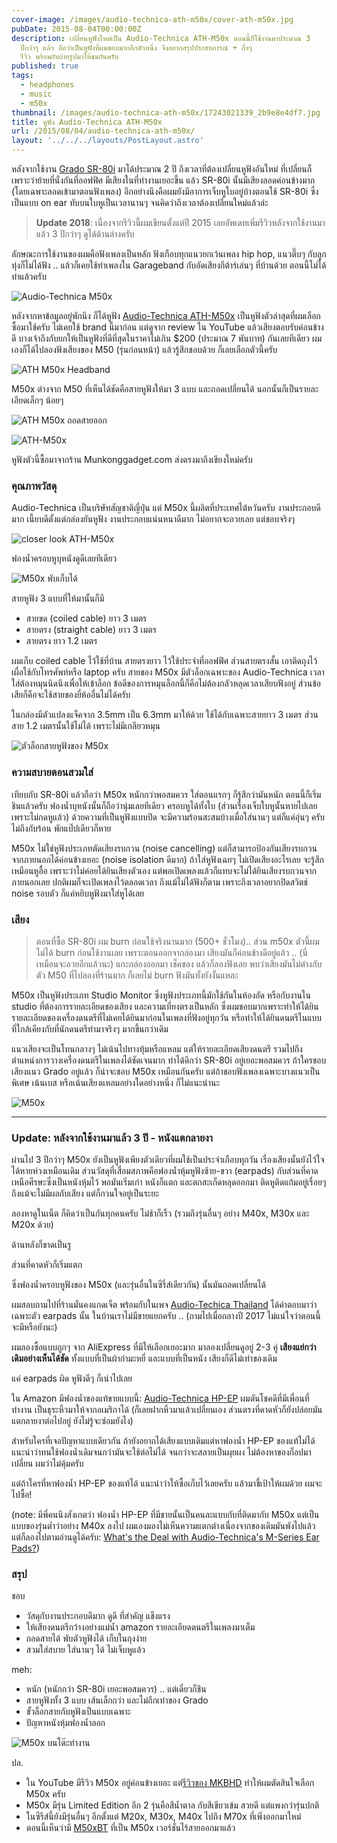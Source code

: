 ```yaml
---
cover-image: /images/audio-technica-ath-m50x/cover-ath-m50x.jpg
pubDate: 2015-08-04T00:00:00Z
description: เปลี่ยนหูฟังใหม่เป็น Audio-Technica ATH-M50x ตอนนี้ก็ใช้งานมาประมาณ 3
  ปีกว่าๆ แล้ว ถือว่าเป็นหูฟังที่ผมชอบมากอีกตัวหนึ่ง จึงอยากสรุปประสบการณ์ + กึ่งๆ
  รีวิว พร้อมกับถ่ายรูปมาให้ชมกันครับ
published: true
tags:
  - headphones
  - music
  - m50x
thumbnail: /images/audio-technica-ath-m50x/17243021339_2b9e8e4df7.jpg
title: หูฟัง Audio-Technica ATH-M50x
url: /2015/08/04/audio-technica-ath-m50x/
layout: '../../../layouts/PostLayout.astro'
---
```


หลังจากใช้งาน [Grado SR-80i](https://armno.in.th/grado-sr-80-i-headphone) มาได้ประมาณ 2 ปี ถึงเวลาที่ต้องเปลี่ยนหูฟังอันใหม่ ที่เปลี่ยนก็เพราะว่าย้ายที่นั่งกันที่ออฟฟิศ
มีเสียงในที่ทำงานเยอะขึ้น แล้ว SR-80i นั้นมีเสียงลอดค่อนข้างมาก (โดยเฉพาะลอดเข้ามาตอนฟังเพลง)
อีกอย่างนึงคือผมยังมีอาการเจ็บหูใบอยู่บ้างตอนใช้ SR-80i ซึ่งเป็นแบบ on ear ทับบนใบหูเป็นเวลานานๆ
จนคิดว่าถึงเวลาต้องเปลี่ยนใหม่แล้วล่ะ

> **Update 2018**: เนื่องจากรีวิวนี้ผมเขียนตั้งแต่ปี 2015 เลยอัพเดทเพิ่มรีวิวหลังจากใช้งานมาแล้ว 3 ปีกว่าๆ ดูได้ด้านล่างครับ

ลักษณะการใช้งานของผมคือฟังเพลงเป็นหลัก ฟังเกือบทุกแนวยกเว้นเพลง hip hop, แนวตึ๊บๆ กับลูกทุ่งก็ไม่ได้ฟัง
.. แล้วก็เคยใช้ทำเพลงใน Garageband กับอัดเสียงกีต้าร์เล่นๆ ที่บ้านด้วย ตอนนี้ไม่ได้ทำแล้วครับ

![Audio-Technica M50x](/images/audio-technica-ath-m50x/17241404908_40ace05191_c.jpg)

หลังจากหาข้อมูลอยู่พักนึง ก็ได้หูฟัง [Audio-Technica ATH-M50x](https://www.audio-technica.com/cms/headphones/99aff89488ddd6b1/) เป็นหูฟังตัวล่าสุดที่ผมเลือกซื้อมาใช้ครับ
ไม่เคยใช้ brand นี้มาก่อน แต่ดูจาก review ใน YouTube แล้วเสียงตอบรับค่อนข้างดี
บางเจ้าถึงกับยกให้เป็นหูฟังที่ดีที่สุดในราคาไม่เกิน $200 (ประมาณ 7 พันบาท) กันเลยทีเดียว
ผมเองก็ได้ไปลองฟังเสียงของ M50 (รุ่นก่อนหน้า) แล้วรู้สึกชอบด้วย ก็เลยเลือกตัวนี้ครับ

![ATH M50x Headband](/images/audio-technica-ath-m50x/17243021339_2b9e8e4df7_c.jpg)

M50x ต่างจาก M50 ที่เห็นได้ชัดคือสายหูฟังให้มา 3 แบบ และถอดเปลี่ยนได้ นอกนั้นก็เป็นรายละเอียดเล็กๆ น้อยๆ

![ATH M50x ถอดสายออก](/images/audio-technica-ath-m50x/16806714604_2409b8cf17_c.jpg)

![ATH-M50x](/images/audio-technica-ath-m50x/17429242525_130b218203_c.jpg)

หูฟังตัวนี้ซื้อมาจากร้าน Munkonggadget.com ส่งตรงมาถึงเชียงใหม่ครับ

### คุณภาพวัสดุ

Audio-Technica เป็นบริษัทสัญชาติญี่ปุ่น แต่ M50x นี้ผลิตที่ประเทศไต้หวันครับ
งานประกอบดีมาก เนี้ยบดีตั้งแต่กล่องยันหูฟัง งานประกอบแน่นหนาดีมาก ไม่อยากจะอวยเลย แต่ชอบจริงๆ

![closer look ATH-M50x](/images/audio-technica-ath-m50x/17403165626_4b597f2b23_c.jpg)

ฟองน้ำครอบหูบุหนังดูดีเลยทีเดียว

![M50x พับเก็บได้](/images/audio-technica-ath-m50x/17242993859_12cbff4234_c.jpg)

สายหูฟัง 3 แบบที่ให้มานั้นก็มี

- สายขด (coiled cable) ยาว 3 เมตร
- สายตรง (straight cable) ยาว 3 เมตร
- สายตรง ยาว 1.2 เมตร

ผมเก็บ coiled cable ไว้ใช้ที่บ้าน สายตรงยาว ไว้ใช้ประจำที่ออฟฟิศ ส่วนสายตรงสั้น เอาติดถุงไว้ เผื่อใช้กับโทรศัพท์หรือ laptop ครับ สายของ M50x มีตัวล็อกเฉพาะของ Audio-Technica เวลาใส่ต้องหมุนนิดนึงเพื่อให้เข้าล็อก
ข้อดีของการหมุนล็อกนี้ก็คือไม่ต้องกลัวหลุดเวลาเสียบฟังอยู่ ส่วนข้อเสียก็คือจะใช้สายของยี่ห้ออื่นไม่ได้ครับ

ในกล่องมีตัวแปลงแจ็คจาก 3.5mm เป็น 6.3mm มาให้ด้วย ใช้ได้กับเฉพาะสายยาว 3 เมตร ส่วนสาย 1.2 เมตรนั้นใช้ไม่ได้ เพราะไม่มีเกลียวหมุน

![ตัวล็อกสายหูฟังของ M50x](/images/audio-technica-ath-m50x/17427209582_0503e64a4f_c.jpg)

### ความสบายตอนสวมใส่

เทียบกับ SR-80i แล้วถือว่า M50x หนักกว่าพอสมควร ใส่ตอนแรกๆ ก็รู้สึกว่ามันหนัก ตอนนี้ก็เริ่มชินแล้วครับ
ฟองน้ำบุหนังนั้นก็ถือว่านุ่มเลยทีเดียว ครอบหูได้ทั้งใบ (ส่วนเรื่องเจ็บใบหูนั้นหายไปเลย เพราะไม่กดหูแล้ว)
ด้วยความที่เป็นหูฟังแบบปิด จะมีความร้อนสะสมบ้างเมื่อใส่นานๆ แต่ก็แค่อุ่นๆ ครับ ไม่ถึงกับร้อน พักแป๊ปเดียวก็หาย

M50x ไม่ใช่หูฟังประเภทตัดเสียงรบกวน (noise cancelling) แต่ก็สามารถป้องกันเสียงรบกวนจากภายนอกได้ค่อนข้างเยอะ
(noise isolation ดีมาก) ถ้าใส่หูฟังเฉยๆ ไม่เปิดเสียงอะไรเลย จะรู้สึกเหมือนหูอื้อ เพราะว่าไม่ค่อยได้ยินเสียงตัวเอง
แต่พอเปิดเพลงแล้วก็แทบจะไม่ได้ยินเสียงรบกวนจากภายนอกเลย ปกติผมก็จะเปิดเพลงไว้ตลอดเวลา ถึงแม้ไม่ได้ฟังก็ตาม
เพราะถึงเวลาอยากปิดสวิตช์ noise รอบตัว ก็แค่หยิบหูฟังมาใส่หูได้เลย

<Picture src="/images/audio-technica-ath-m50x/16806741734_788a274531_c.jpg" alt="ด้านข้างของ ATH-M50x" />

### เสียง

> ตอนที่ซื้อ SR-80i ผม burn ก่อนใช้จริงนานมาก (500+ ชั่วโมง).. ส่วน m50x ตัวนี้ผมไม่ได้ burn ก่อนใช้งานเลย
> เพราะตอนออกจากล่องมา เสียงมันก็ค่อนข้างดีอยู่แล้ว .. (นี่เหมือนจะอวยอีกแล้วนะ) แกะกล่องออกมา เช็คของ แล้วก็ลองฟังเลย
> พบว่าเสียงมันไม่ต่างกับตัว M50 ที่ไปลองที่ร้านมาก ก็เลยไม่ burn ฟังมันทั้งยังงั้นแหละ

M50x เป็นหูฟังประเภท Studio Monitor ซึ่งหูฟังประเภทนี้มักใช้กันในห้องอัด หรือกับงานใน studio ที่ต้องการรายละเอียดของเสียง
และความเที่ยงตรงเป็นหลัก ซึ่งผมชอบมากเพราะทำให้ได้ยินรายละเอียดของเครื่องดนตรีที่ไม่เคยได้ยินมาก่อนในเพลงที่ฟังอยู่ทุกวัน
หรือทำให้ได้ยินดนตรีในแบบที่ใกล้เคียงกับที่นักดนตรีทำมาจริงๆ มากขึ้นกว่าเดิม

แนวเสียงจะเป็นโทนกลางๆ ไม่เน้นไปทางทุ้มหรือแหลม แต่ให้รายละเอียดเสียงดนตรี รวมไปถึงตำแหน่งการวางเครื่องดนตรีในเพลงได้ชัดเจนมาก
ทำได้ดีกว่า SR-80i อยู่เยอะพอสมควร ถ้าใครชอบเสียงแนว Grado อยู่แล้ว ก็น่าจะชอบ M50x เหมือนกันครับ
แต่ถ้าชอบฟังเพลงเฉพาะบางแนวเป็นพิเศษ เน้นเบส หรือเน้นเสียงแหลมอย่างใดอย่างหนึ่ง ก็ไม่แนะนำนะ

![M50x](/images/audio-technica-ath-m50x/17958204910_2637bfd60c_c.jpg)

---

### Update: หลังจากใช้งานมาแล้ว 3 ปี - หนังแตกลายงา

ผ่านไป 3 ปีกว่าๆ M50x ยังเป็นหูฟังเพียงตัวเดียวที่ผมใช้เป็นประจำเกือบทุกวัน
เรื่องเสียงนั้นยังไว้ใจได้หายห่วงเหมือนเดิม ส่วนวัสดุที่เสื่อมสภาพคือฟองน้ำหุ้มหูฟังซ้าย-ขวา (earpads)
กับส่วนที่คาดเหนือศีรษะซึ่งเป็นหนังหุ้มไว้
พอมันเริ่มเก่า หนังก็แตก และตกสะเก็ดหลุดออกมา ติดหูติดแก้มอยู่เรื่อยๆ
ถึงแม้จะไม่มีผลกับเสียง แต่ก็กวนใจอยู่เป็นระยะ

ลองหาดูในเน็ต ก็คิดว่าเป็นกันทุกคนครับ ไม่ช้าก็เร็ว (รวมถึงรุ่นอื่นๆ อย่าง M40x, M30x และ M20x ด้วย)

<Picture src="/images/audio-technica-ath-m50x/pads.jpg" alt="pads" />

ด้านหลังก็ขาดเป็นรู

<Picture src="/images/audio-technica-ath-m50x/pads-back.jpg" alt="pads" />

ส่วนที่คาดหัวก็เริ่มแตก

<Picture src="/images/audio-technica-ath-m50x/band.jpg" alt="pads" />

ซึ่งฟองน้ำครอบหูฟังของ M50x (และรุ่นอื่นในซีรี่ส์เดียวกัน) นั้นมันถอดเปลี่ยนได้

ผมสอบถามไปที่ร้านมั่นคงแกดเจ็ต พร้อมกับในเพจ [Audio-Techica Thailand](https://www.facebook.com/AudioTechnica.Thailand/)
ได้คำตอบมาว่า เฉพาะตัว earpads นั้น ในบ้านเราไม่มีขายแยกครับ .. (ถามไปเมื่อกลางปี 2017 ไม่แน่ใจว่าตอนนี้จะมีหรือยังนะ)

ผมลองซื้อแบบถูกๆ จาก AliExpress ที่มีให้เลือกเยอะมาก มาลองเปลี่ยนดูอยู่ 2-3 คู่
**เสียงแย่กว่าเดิมอย่างเห็นได้ชัด** ทั้งแบบที่เป็นผ้ากำมะหยี่ และแบบที่เป็นหนัง เสียงก็ดีไม่เท่าของเดิม

แค่ earpads ผิด หูฟังดีๆ ก็เน่าไปเลย

<Picture src="/images/audio-technica-ath-m50x/pads-on-aliexpress.jpg" alt="earpads ของ m50x ที่มีขายใน AliExpress" />

ใน Amazon มีฟองน้ำของแท้ขายแบบนี้: [Audio-Technica HP-EP](https://www.amazon.com/Audio-Technica-HP-EP-Replacement-Earpads-Headphones/dp/B00LICYRVW/ref=sr_1_5?ie=UTF8&qid=1540966372&sr=8-5&keywords=m50x+pads)
ผมดันโชคดีที่มีเพื่อนที่ทำงาน เป็นธุระหิ้วมาให้จากอเมริกาได้ (ก็เลยฝากหิ้วมาแล้วเปลี่ยนเอง
ส่วนตรงที่คาดหัวก็ยังปล่อยมันแตกลายงาต่อไปอยู่ ยังไม่รู้จะซ่อมยังไง)

สำหรับใครที่เจอปัญหาแบบเดียวกัน ถ้ายังอยากได้เสียงแบบเดิมแต่หาฟองน้ำ HP-EP ของแท้ไม่ได้
แนะนำว่าทนใช้ฟองน้ำเดิมจนกว่ามันจะใช้ต่อไม่ได้ จนกว่าจะสลายเป็นผุยผง ไม่ต้องหาของก็อปมาเปลี่ยน ผมว่าไม่คุ้มครับ

แต่ถ้าใครที่หาฟองน้ำ HP-EP ของแท้ได้ แนะนำว่าให้ซื้อเก็บไว้เลยครับ แล้วมาชี้เป้าให้ผมด้วย ผมจะไปซื้อ!

(note: มีพี่คนนึงสังเกตว่า ฟองน้ำ HP-EP ที่มีขายนั้นเป็นคนละแบบกับที่ติดมากับ M50x แต่เป็นแบบของรุ่นต่ำว่าอย่าง M40x ลงไป
ผมเองมองไม่เห็นความแตกต่างเนื่องจากของเดิมมันพังไปแล้ว แต่ก็ลองไปตามอ่านดูได้ครับ:
[What's the Deal with Audio-Technica's M-Series Ear Pads?](https://medium.com/@Xander51/whats-the-deal-with-audio-technica-s-m-series-ear-pads-e76bd2129413))

<Picture  src="/images/audio-technica-ath-m50x/ath-m50x-after-3-years.jpg" alt="หูฟัง m50x หลังจากใช้งานมาแล้ว 3 ปี" />

### สรุป

ชอบ

- วัสดุกับงานประกอบดีมาก ดูดี ที่สำคัญ แข็งแรง
- ให้เสียงดนตรีกว้างอย่างแม่น้ำ amazon รายละเอียดดนตรีในเพลงมาเต็ม
- ถอดสายได้ พับตัวหูฟังได้ เก็บในถุงง่าย
- สวมใส่สบาย ใส่นานๆ ได้ ไม่เจ็บหูแล้ว

meh:

- หนัก (หนักกว่า SR-80i เยอะพอสมควร) .. แต่เดี๋ยวก็ชิน
- สายหูฟังทั้ง 3 แบบ เส้นเล็กกว่า และไม่ถึกเท่าของ Grado
- ขั้วล็อกสายกับหูฟังเป็นแบบเฉพาะ
- ปัญหาหนังหุ้มฟองน้ำลอก

![M50x บนโต๊ะทำงาน](/images/audio-technica-ath-m50x/17957972318_d9fb8c8e22_c.jpg)

ปล.

- ใน YouTube มีรีวิว M50x อยู่ค่อนข้างเยอะ แต่[รีวิวของ MKBHD](https://www.youtube.com/watch?v=y5DyEYuvF3o) ทำให้ผมตัดสินใจเลือก M50x ครับ
- M50x มีรุ่น Limited Edition อีก 2 รุ่นคือสีน้ำตาล กับสีเขียวเข้ม สวยดี แต่แพงกว่ารุ่นปกติ
- ในซีรีส์นี้ยังมีรุ่นอื่นๆ อีกตั้งแต่ M20x, M30x, M40x ไปถึง M70x ที่เพิ่งออกมาใหม่
- ตอนนี้เห็นว่ามี [M50xBT](https://www.facebook.com/AudioTechnica.Thailand/photos/a.143118705821504/1396278607172168/?type=3&theater) ที่เป็น M50x เวอร์ชั่นไร้สายออกมาแล้ว
